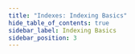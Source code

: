 ```yaml
---
title: "Indexes: Indexing Basics"
hide_table_of_contents: true
sidebar_label: Indexing Basics
sidebar_position: 3
---
```





<LanguageSwitcher supportedLanguages={supportedLanguages} />

<LanguageContent language="csharp">
   <IndexingBasicsCsharp />
</LanguageContent>

<LanguageContent language="java">
   <IndexingBasicsJava />
</LanguageContent>

<LanguageContent language="nodejs">
   <IndexingBasicsNodejs />
</LanguageContent>


<!---
### Indexes
- [Map Indexes](../indexes/map-indexes)
- [Stale Indexes](../indexes/stale-indexes)
- [What are Indexes](../indexes/what-are-indexes)
- [Creating and Deploying Indexes](../indexes/creating-and-deploying)

### Querying
- [Basics](../indexes/querying/basics)
- [What is RQL](../indexes/querying/what-is-rql)

### Studio
- [Indexes: Overview](../studio/database/indexes/indexes-overview#indexes-overview)
- [Studio Index List View](../studio/database/indexes/indexes-list-view)


-->